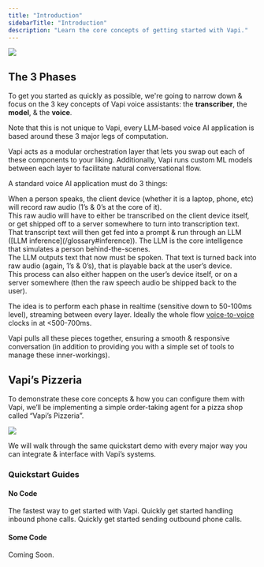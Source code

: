 ```yaml
---
title: "Introduction"
sidebarTitle: "Introduction"
description: "Learn the core concepts of getting started with Vapi."
---
```


<Frame caption="LLM-based voice AI apps undergo 3 phases: Speech-to-text, LLM computation, & Text-to-speech. Hearing, thinking, speaking.">
  <img src="/static/images/quickstart/quickstart-banner.png" />
</Frame>

## The 3 Phases

To get you started as quickly as possible, we're going to narrow down & focus on the 3 key concepts of Vapi voice assistants: the **transcriber**, the **model**, & the **voice**.

<Note>
  Note that this is not unique to Vapi, every LLM-based voice AI application is based around these 3
  major legs of computation.
</Note>

Vapi acts as a modular orchestration layer that lets you swap out each of these components to your liking. Additionally, Vapi runs custom ML models between each layer to facilitate natural conversational flow.

A standard voice AI application must do 3 things:

<Steps titleSize="h3">
  <Step title="Listen (intake raw audio)">
    <div>
      When a person speaks, the client device (whether it is a laptop, phone, etc) will record raw
      audio (1’s & 0’s at the core of it).
    </div>
    <div>
      This raw audio will have to either be transcribed on the client device itself, or get shipped
      off to a server somewhere to turn into transcription text.
    </div>
  </Step>
  <Step title="Run an LLM">
    <div>
      That transcript text will then get fed into a prompt & run through an LLM ([LLM
      inference](/glossary#inference)). The LLM is the core intelligence that simulates a person
      behind-the-scenes.
    </div>
  </Step>
  <Step title="Speak (text → raw audio)">
    <div>
      The LLM outputs text that now must be spoken. That text is turned back into raw audio (again,
      1’s & 0’s), that is playable back at the user’s device.
    </div>
    <div>
      This process can also either happen on the user’s device itself, or on a server somewhere
      (then the raw speech audio be shipped back to the user).
    </div>
  </Step>
</Steps>

<Info>The idea is to perform each phase in realtime (sensitive down to 50-100ms level), streaming between every layer. Ideally the whole flow [voice-to-voice](/glossary#voice-to-voice) clocks in at \<500-700ms.</Info>

Vapi pulls all these pieces together, ensuring a smooth & responsive conversation (in addition to providing you with a simple set of tools to manage these inner-workings).

## Vapi’s Pizzeria

To demonstrate these core concepts & how you can configure them with Vapi, we’ll be implementing a simple order-taking agent for a pizza shop called “Vapi’s Pizzeria”.

<Frame caption="We will base our basic walkthroughs on this core order-taking agent example. Pizza shop customers will order a pizza, a side, & a drink.">
  <img src="/static/images/quickstart/vapis-pizzeria.png" />
</Frame>

We will walk through the same quickstart demo with every major way you can integrate & interface with Vapi’s systems.

### Quickstart Guides

#### No Code

<CardGroup cols={2}>
  <Card title="Dashboard Quickstart" icon="browser" iconType="solid" href="/quickstart/dashboard">
    The fastest way to get started with Vapi.
  </Card>
  <Card
    title="Inbound Calling Quickstart"
    icon="phone-arrow-down-left"
    iconType="solid"
    href="/quickstart/phone/inbound"
  >
    Quickly get started handling inbound phone calls.
  </Card>
  <Card
    title="Outbound Calling Quickstart"
    icon="phone-arrow-up-right"
    iconType="solid"
    href="/quickstart/phone/outbound"
  >
    Quickly get started sending outbound phone calls.
  </Card>
</CardGroup>

#### Some Code

<CardGroup cols={2}>
  <Card title="Web Quickstart" icon="browser" iconType="regular">
    Coming Soon.
  </Card>
</CardGroup>
